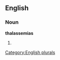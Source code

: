 ==English==

===Noun===
'''thalassemias'''

# {{plural of|[[thalassemia]]}}

[[Category:English plurals]]